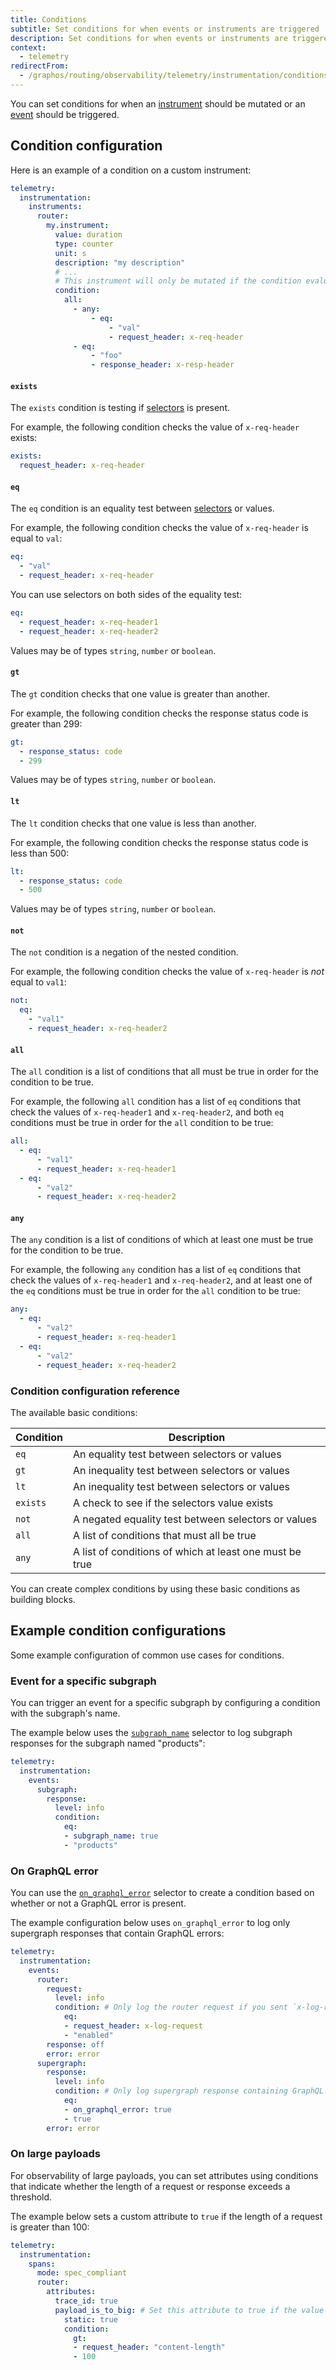 ```yaml
---
title: Conditions
subtitle: Set conditions for when events or instruments are triggered
description: Set conditions for when events or instruments are triggered in the Apollo GraphOS Router.
context:
  - telemetry
redirectFrom:
  - /graphos/routing/observability/telemetry/instrumentation/conditions
---
```


You can set conditions for when an [instrument](/router/configuration/telemetry/instrumentation/instruments) should be mutated or an [event](/router/configuration/telemetry/instrumentation/events) should be triggered.


## Condition configuration
Here is an example of a condition on a custom instrument:

```yaml title="router.yaml"
telemetry:
  instrumentation:
    instruments:
      router:
        my.instrument:
          value: duration
          type: counter
          unit: s
          description: "my description"
          # ...
          # This instrument will only be mutated if the condition evaluates to true
          condition:
            all:
              - any:
                  - eq:
                      - "val"
                      - request_header: x-req-header
              - eq:
                  - "foo"
                  - response_header: x-resp-header
```

#### `exists`

The `exists` condition is testing if [selectors](/router/configuration/telemetry/instrumentation/selectors) is present.

For example, the following condition checks the value of `x-req-header` exists:

```yaml
exists:
  request_header: x-req-header
```

#### `eq`

The `eq` condition is an equality test between [selectors](/router/configuration/telemetry/instrumentation/selectors) or values.

For example, the following condition checks the value of `x-req-header` is equal to `val`:

```yaml
eq:
  - "val"
  - request_header: x-req-header
```

You can use selectors on both sides of the equality test:

```yaml
eq:
  - request_header: x-req-header1
  - request_header: x-req-header2
```

Values may be of types `string`, `number` or `boolean`.

#### `gt`

The `gt` condition checks that one value is greater than another.

For example, the following condition checks the response status code is greater than 299:

```yaml
gt:
  - response_status: code
  - 299
```

Values may be of types `string`, `number` or `boolean`.

#### `lt`

The `lt` condition checks that one value is less than another.

For example, the following condition checks the response status code is less than 500:

```yaml
lt:
  - response_status: code
  - 500
```

Values may be of types `string`, `number` or `boolean`.

#### `not`

The `not` condition is a negation of the nested condition.

For example, the following condition checks the value of `x-req-header` is _not_ equal to `val1`:

```yaml
not:
  eq:
    - "val1"
    - request_header: x-req-header2
```

#### `all`

The `all` condition is a list of conditions that all must be true in order for the condition to be true.

For example, the following `all` condition has a list of `eq` conditions that check the values of `x-req-header1` and `x-req-header2`, and both `eq` conditions must be true in order for the `all` condition to be true:

```yaml
all:
  - eq:
      - "val1"
      - request_header: x-req-header1
  - eq:
      - "val2"
      - request_header: x-req-header2
```

#### `any`

The `any` condition is a list of conditions of which at least one must be true for the condition to be true.

For example, the following `any` condition has a list of `eq` conditions that check the values of `x-req-header1` and `x-req-header2`, and at least one of the `eq` conditions must be true in order for the `all` condition to be true:

```yaml
any:
  - eq:
      - "val2"
      - request_header: x-req-header1
  - eq:
      - "val2"
      - request_header: x-req-header2
```

### Condition configuration reference

The available basic conditions:

| Condition | Description                                             |
|----------|----------------------------------------------------------|
| `eq`     | An equality test between selectors or values             |
| `gt`     | An inequality test between selectors or values           |
| `lt`     | An inequality test between selectors or values           |
| `exists`  | A check to see if the selectors value exists             |
| `not`    | A negated equality test between selectors or values      |
| `all`    | A list of conditions that must all be true               |
| `any`    | A list of conditions of which at least one must be true  |

You can create complex conditions by using these basic conditions as building blocks.

## Example condition configurations

Some example configuration of common use cases for conditions.

### Event for a specific subgraph

You can trigger an event for a specific subgraph by configuring a condition with the subgraph's name. 

The example below uses the [`subgraph_name`](/router/configuration/telemetry/instrumentation/selectors#subgraph) selector to log subgraph responses for the subgraph named "products":

```yaml title=router.yaml
telemetry:
  instrumentation:
    events:
      subgraph:
        response:
          level: info
          condition:
            eq:
            - subgraph_name: true
            - "products"
```

### On GraphQL error

You can use the [`on_graphql_error`](/router/configuration/telemetry/instrumentation/selectors#supergraph) selector to create a condition based on whether or not a GraphQL error is present.

The example configuration below uses `on_graphql_error` to log only supergraph responses that contain GraphQL errors:

```yaml title="router.yaml"
telemetry:
  instrumentation:
    events:
      router:
        request:
          level: info
          condition: # Only log the router request if you sent `x-log-request` with the value `enabled`
            eq:
            - request_header: x-log-request
            - "enabled"
        response: off
        error: error
      supergraph:
        response:
          level: info
          condition: # Only log supergraph response containing GraphQL errors
            eq:
            - on_graphql_error: true
            - true
        error: error
```

### On large payloads

For observability of large payloads, you can set attributes using conditions that indicate whether the length of a request or response exceeds a threshold.

The example below sets a custom attribute to `true` if the length of a request is greater than 100:

```yaml
telemetry:
  instrumentation:
    spans:
      mode: spec_compliant
      router:
        attributes:
          trace_id: true
          payload_is_to_big: # Set this attribute to true if the value of content-length header is > than 100
            static: true
            condition:
              gt:
              - request_header: "content-length"
              - 100
```
